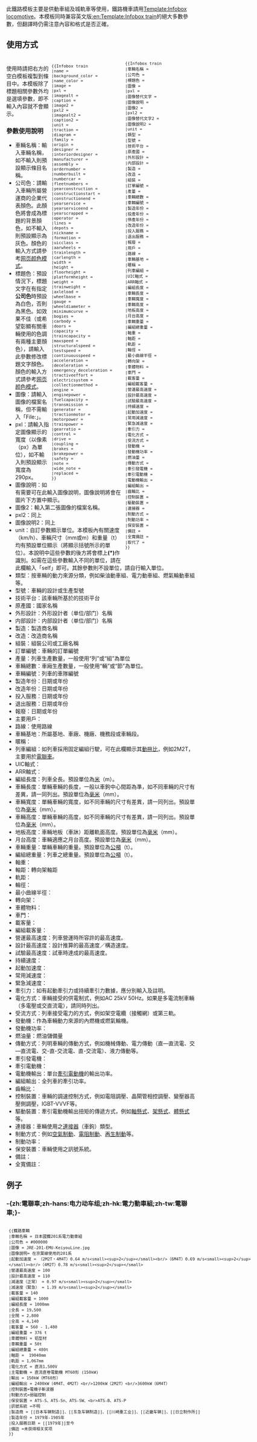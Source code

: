 <includeonly></includeonly><noinclude>{{Template doc page viewed directly}}</noinclude><includeonly>{{esoteric}}</includeonly>{{NoteTA
|1=zh-hans:电力动车组;zh-hk:電力動車組;zh-tw:電聯車;
|2=zh-hans:柴油动车组;zh-hk:柴油動車組;zh-tw:柴聯車;}}

此鐵路模板主要是供動車組及城軌車等使用，鐵路機車請用[[Template:Infobox locomotive]]。本模板同時兼容英文版[[:en:Template:Infobox train]]的絕大多數參數，但翻譯時仍需注意內容和格式是否正確。

== 使用方式 ==
{{HideH|中文版}}
<div style="width:15em; float:right; border:none; margin:0em 0em 0.5em 0.5em; font-size: 90%;"><pre>
{{Infobox train
|車輛名稱 = 
|公司色 = 
|標題色 = 
|圖像 = 
|pxl = 
|圖像替代文字 = 
|圖像說明 = 
|圖像2 = 
|pxl2 = 
|圖像替代文字2 = 
|圖像說明2 = 
|unit = 
|類型 = 
|型號 = 
|技術平台 = 
|原產國 = 
|外形設計 = 
|内部設計 = 
|製造 = 
|改造 =
|組裝 = 
|訂單編號 = 
|產量 = 
|車輛總數 = 
|車輛編號 = 
|製造年份 = 
|投產年份 = 
|停產年份 = 
|改造年份 =
|投入服務 = 
|退出服務 = 
|報廢 = 
|用戶 = 
|路線 = 
|車輛基地 = 
|暱稱 = 
|列車編組 = 
|UIC軸式 = 
|ARR軸式 = 
|編組長度 = 
|車輛長度 = 
|車輛寬度 = 
|車輛高度 = 
|地板高度 = 
|月台高度 = 
|車輛重量 = 
|編組總重量 = 
|軸重 = 
|軸距 = 
|軌距 = 
|輪徑 = 
|最小曲線半徑 = 
|轉向架 = 
|車體物料 = 
|車門 = 
|載客量 = 
|編組載客量 = 
|營運最高速度 = 
|設計最高速度 = 
|試驗最高速度 =
|持續速度 = 
|起動加速度 = 
|常用減速度 = 
|緊急減速度 = 
|牽引力 = 
|電化方式 = 
|受流方式 = 
|發動機 = 
|發動機功率 = 
|燃油量 = 
|傳動方式 = 
|牽引發電機 = 
|牽引電動機 = 
|電動機輸出 = 
|編組輸出 = 
|齒輪比 = 
|控制裝置 = 
|驅動裝置 = 
|連接器 = 
|制動方式 = 
|制動功率 = 
|保安裝置 = 
|備註 = 
|全寬備註 = 
|取代了 = 
}}</pre></div>
{{HideF}}
{{HideH|英文版}}
<div style="border-collapse:separate;padding-top:.5em;">{{Infobox train
| name = ''name''
| image = 
| imagesize = 
| imagealt = 
| caption = 
| interiorimage = 
| interiorimagealt = 
| interiorcaption = 
| service = ''service''
| manufacturer = ''manufacturer''
| factory = ''factory''
| family = ''family''
| replaced = ''replaced''
| yearconstruction = ''yearconstruction''
| yearofrenovation = ''yearofrenovation''
| yearservice = ''yearservice''
| refurbishment = ''refurbishment''
| yearscrapped = ''yearscrapped''
| numberconstruction = ''numberconstruction''
| numberbuilt = ''numberbuilt''
| numberservice = ''numberservice''
| numberpreserved = ''numberpreserved''
| numberscrapped = ''numberscrapped''
| formation = ''formation''
| fleetnumbers = ''fleetnumbers''
| capacity = ''capacity''
| operator = ''operator''
| depots = ''depots''
| lines = ''lines''
| carbody = ''carbody''
| trainlength = ''trainlength''
| carlength = ''carlength''
| width = ''width''
| height = ''height''
| floorheight = ''floorheight''
| platformheight = ''platformheight''
| entrylevelorstep = ''entrylevelorstep''
| doors = ''doors''
| art-sections = ''art-sections''
| wheeldiameter = ''wheeldiameter''
| wheelbase = ''wheelbase''
| maxspeed = ''maxspeed''
| weight = ''weight''
| axleload = ''axleload''
| traction = ''traction''
| engine = ''engine''
| enginetype = ''enginetype''
| cylindercount = ''cylindercount''
| cylindersize = ''cylindersize''
| traction motors = ''traction motors''
| poweroutput = ''poweroutput''
| tractiveeffort = ''tractiveeffort''
| transmission = ''transmission''
| acceleration = ''acceleration''
| deceleration = ''deceleration''
| aux = ''aux''
| powersupply = ''powersupply''
| hvac = ''hvac''
| electricsystem = ''electricsystem''
| collectionmethod = ''collectionmethod''
| uicclass = ''uicclass''
| aarwheels = ''aarwheels''
| bogies = ''bogies''
| brakes = ''brakes''
| safety = ''safety''
| coupling = ''coupling''
| multipleworking = ''multipleworking''
| light = ''light''
| gauge = ''gauge''
| notes = ''notes''
| wheels driven = ''wheels driven''
| minimum curve = ''minimum curve''
| steep gradient = ''gradient''
| lowfloor = ''lowfloor''
| predecessor = ''predecessor''
| successor = ''successor''
| designer = ''designer''
| assembly = ''assembly''
| code = ''code''
| diagram = ''diagram''
| ordernumber = ''ordernumber''
| seating = ''seating''
| stocktype = ''stocktype''
}}
</div>
<div style="width:15em; float:right; border:none; margin:0em 0em 0.5em 0.5em; font-size: 90%;"><pre>
{{Infobox train
|name = 
|background_color = 
|name_color = 
|image = 
|pxl = 
|imagealt = 
|caption = 
|image2 = 
|pxl2 = 
|imagealt2 = 
|caption2 = 
|unit = 
|traction = 
|diagram = 
|family = 
|origin = 
|designer = 
|interiordesigner = 
|manufacturer = 
|assembly = 
|ordernumber = 
|numberbuilt = 
|numbercar = 
|fleetnumbers =
|yearconstruction = 
|constructionstart = 
|constructionend = 
|yearservice = 
|yearserviceend = 
|yearscrapped = 
|operator = 
|lines = 
|depots = 
|nickname = 
|formation = 
|uicclass = 
|aarwheels = 
|trainlength = 
|carlength = 
|width = 
|height = 
|floorheight = 
|platformheight = 
|weight = 
|trainweight = 
|axleload = 
|wheelbase = 
|gauge = 
|wheeldiameter = 
|minimumcurve = 
|bogies = 
|carbody = 
|doors = 
|capacity = 
|traincapacity = 
|maxspeed = 
|structuralspeed = 
|testspeed =
|continuousspeed = 
|acceleration = 
|deceleration = 
|emergency_deceleration = 
|tractiveeffort = 
|electricsystem = 
|collectionmethod = 
|engine = 
|enginepower = 
|fuelcapacity = 
|transmission = 
|generator = 
|tractionmotor = 
|motorpower = 
|trainpower = 
|gearratio = 
|control = 
|drive = 
|coupling = 
|brakes = 
|brakepower = 
|safety = 
|note = 
|wide_note = 
|replaced = 
}}</pre></div>
{{HideF}}
使用時請把右方的空白模板複製到條目中。本模板除了標題相關參數外均是選填參數，即不輸入內容就不會顯示。

===參數使用說明===
*車輛名稱：輸入車輛名稱，如不輸入則預設顯示條目名稱。
*公司色：請輸入車輛所屬營運商的企業代表顏色。此顏色將會成為標題的背景顏色，如不輸入則預設顯示為灰色。顏色的輸入方式請參考[[网页颜色模式]]。
*標題色：預設情況下，標題文字在有指定'''公司色'''時預設為白色，否則為黑色。如效果不佳（或希望彰顯有關車輛使用的色調有兩種主要顏色），請輸入此參數修改標題文字顏色。顏色的輸入方式請參考[[网页颜色模式]]。
*圖像：請輸入圖像的檔案名稱，但不需輸入「File:」。
*pxl：請輸入指定圖像顯示的寬度（以像素（px）為單位），如不輸入則預設顯示寬度為290px。
*圖像說明：如有需要可在此輸入圖像說明，圖像說明將會在圖片下方置中顯示。
*圖像2：輸入第二張圖像的檔案名稱。
*pxl2：同上
*圖像說明2：同上
*unit：自訂參數顯示單位。本模板內有關速度（km/h）、車輛尺寸（mm或m）和重量（t）均有預設單位顯示（將顯示括號所示的單位）。本說明中這些參數的後方將會標上'''(*)'''作識別。如需在這些參數輸入不同的單位，請在此欄輸入「self」即可。其餘參數則不設單位，請自行輸入單位。
*類型：按車輛的動力來源分類，例如柴油動車組、電力動車組、燃氣輪動車組等。
*型號：車輛的設計或生產型號
*技術平台：該車輛所基於的技術平台
*原產國：國家名稱
*外形設計：外形設計者（单位/部门）名稱
*内部設計：内部設計者（单位/部门）名稱
*製造：製造商名稱
*改造：改造商名稱
*組裝：組裝公司或工廠名稱
*訂單編號：車輛的訂單編號
*產量：列車生產數量，一般使用“列”或“組”為單位
*車輛總數：車廂生產數量，一般使用“輛”或“節”為單位。
*車輛編號：列車的車隊編號
*製造年份：日期或年份
*改造年份：日期或年份
*投入服務：日期或年份
*退出服務：日期或年份
*報廢：日期或年份
*主要用戶：
*路線：使用路線
*車輛基地：所屬基地、車廠、機廠、機務段或車輛段。
*暱稱：
*列車編組：如列車採用固定編組行駛，可在此欄顯示其[[動拖比]]，例如2M2T，主要用於[[電聯車]]。
*UIC軸式：
*ARR軸式：
*編組長度：列車全長。預設單位為[[米 (单位)|米]]（m）。
*車輛長度：單輛車輛的長度，一般以車鉤中心間距為準，如不同車輛的尺寸有差異，請一同列出。預設單位為[[毫米]]（mm）。
*車輛寬度：單輛車輛的寬度，如不同車輛的尺寸有差異，請一同列出。預設單位為[[毫米]]（mm）。
*車輛高度：單輛車輛的高度，如不同車輛的尺寸有差異，請一同列出。預設單位為[[毫米]]（mm）。
*地板高度：車輛地板（車牀）距離軌面高度。預設單位為[[毫米]]（mm）。
*月台高度：車輛適應之月台高度。預設單位為[[毫米]]（mm）。
*車輛重量：單輛車輛的重量。預設單位為[[公噸]]（t）。
*編組總重量：列車之總重量。預設單位為[[公噸]]（t）。
*軸重：
*軸距：轉向架軸距
*軌距：
*輪徑：
*最小曲線半徑：
*轉向架：
*車體物料：
*車門：
*載客量：
*編組載客量：
*營運最高速度：列車營運時所容許的最高速度。
*設計最高速度：設計推算的最高速度／構造速度。
*試驗最高速度：試車時達成的最高速度。
*持續速度：
*起動加速度：
*常用減速度：
*緊急減速度：
*牽引力：如有起動牽引力或持續牽引力數據，應分別輸入及註明。
*電化方式：車輛接受的供電制式，例如AC 25kV 50Hz。如果是多電流制車輛（多電壓或交直流電），請同時列出。
*受流方式：列車接受電力的方式，例如架空電纜（接觸網）或第三軌。
*發動機：作為車輛動力來源的內燃機或燃氣輪機。
*發動機功率：
*燃油量：燃油儲備量
*傳動方式：列明車輛的傳動方式，例如機械傳動、電力傳動（直—直流電、交—直流電、交-直-交流電、直-交流電）、液力傳動等。
*牽引發電機：
*牽引電動機：
*電動機輸出：單台[[牽引電動機]]的輸出功率。
*編組輸出：全列車的牽引功率。
*齒輪比：
*控制裝置：車輛的調速控制方式，例如電阻調壓、晶閘管相控調壓、變壓器高壓側調壓，IGBT-VVVF等。
*驅動裝置：牽引電動機輸出扭矩的傳遞方式，例如[[轴悬式驱动方式|軸懸式]]、[[架悬式驱动方式|架懸式]]、[[体悬式驱动方式|體懸式]]等。
*連接器：車輛使用之[[铁路连接器|連接器]]（車鉤）類型。
*制動方式：例如[[空氣制動]]、[[電阻制動]]、[[再生制動]]等。
*制動功率：
*保安裝置：車輛使用之訊號系統。
*備註：
*全寬備註：

==例子==
===-{zh:電聯車;zh-hans:电力动车组;zh-hk:電力動車組;zh-tw:電聯車;}-===
{{Infobox train
|車輛名稱 = 日本國鐵201系電力動車組
|公司色 = #000000
|圖像 = JRE-201-EMU-KeiyouLine.jpg
|圖像說明= 在京葉線使用的201系
|起動加速度 = （2M2T・4M4T）0.64 m/s<small><sup>2</sup></small><br/>（6M4T）0.69 m/s<small><sup>2</sup></small><br/>（4M2T）0.78 m/s<small><sup>2</sup></small>
|營運最高速度 = 100
|設計最高速度 = 110
|減速度（正常） = 0.97 m/s<small><sup>2</sup></small>
|減速度（緊急） = 1.39 m/s<small><sup>2</sup></small>
|全長 = 19,500
|全闊 = 2,800
|全高 = 4,140
|載客量 = 560 - 1,480
|編組重量 = 376 t
|軌距 = 1,067
|電化方式 = 直流1,500V
|主電動機 = 直流直卷電動機 MT60形 (150kW)
|輸出 = 150kW（MT60形）
|編組輸出 = 2400kW（4M4T、4M2T）<br/>1200kW（2M2T）<br/>3600kW（6M4T）
|控制裝置=電機子斬波器
|制動方式=弱磁控制
|保安裝置 = ATS-S、ATS-Sn、ATS-SW、<br>ATS-B、ATS-P
|訊號系統 =
|製造商 = [[日本车辆制造]]、[[东急车辆制造]]、[[川崎重工业]]、[[近畿车辆]]、[[日立制作所]]
|製造年份 = 1979年-1985年
|投入服務日期 = [[1979年]]至今
|備註 =
}}
<div style="width:55em; float:left; border:none; margin:0em 0em 0.5em 0.5em; font-size: 90%;"><pre>
{{鐵路車輛
|車輛名稱 = 日本國鐵201系電力動車組
|公司色 = #000000
|圖像 = JRE-201-EMU-KeiyouLine.jpg
|圖像說明= 在京葉線使用的201系
|起動加速度 = （2M2T・4M4T）0.64 m/s<small><sup>2</sup></small><br/>（6M4T）0.69 m/s<small><sup>2</sup></small><br/>（4M2T）0.78 m/s<small><sup>2</sup></small>
|營運最高速度 = 100
|設計最高速度 = 110
|減速度（正常） = 0.97 m/s<small><sup>2</sup></small>
|減速度（緊急） = 1.39 m/s<small><sup>2</sup></small>
|載客量 = 140
|編組載客量 = 1000 
|編組長度 = 1000mm
|全長 = 19,500
|全闊 = 2,800
|全高 = 4,140
|載客量 = 560 - 1,480
|編組重量 = 376 t
|車體物料 = 铝型材
|車輛重量 = 50t
|編組總重量 = 480t
|軸距 =  19040mm
|軌距 = 1,067mm
|電化方式 = 直流1,500V
|主電動機 = 直流直卷電動機 MT60形 (150kW)
|輸出 = 150kW（MT60形）
|編組輸出 = 2400kW（4M4T、4M2T）<br/>1200kW（2M2T）<br/>3600kW（6M4T）
|控制裝置=電機子斬波器
|制動方式=弱磁控制
|保安裝置 = ATS-S、ATS-Sn、ATS-SW、<br>ATS-B、ATS-P
|訊號系統 =不明
|製造商 = [[日本车辆制造]]、[[东急车辆制造]]、[[川崎重工业]]、[[近畿车辆]]、[[日立制作所]]
|製造年份 = 1979年-1985年
|投入服務日期 = [[1979年]]至今
|備註 =未获得相关奖项
}}</pre></div><includeonly>
[[Category:鐵路信息框模板|{{PAGENAME}}]]
</includeonly>